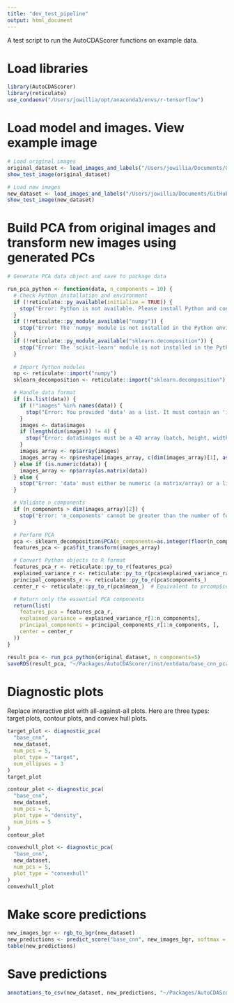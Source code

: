 ```yaml
---
title: "dev_test_pipeline"
output: html_document
---
```


A test script to run the AutoCDAScorer functions on example data.


# Load libraries
```r
library(AutoCDAScorer)
library(reticulate)
use_condaenv("/Users/jowillia/opt/anaconda3/envs/r-tensorflow")
```


# Load model and images. View example image
```r
# Load original images
original_dataset <- load_images_and_labels("/Users/jowillia/Documents/GitHub/Bulletproof_Models/data/cropped_images", image_size=64, labels=TRUE)
show_test_image(original_dataset)

# Load new images
new_dataset <- load_images_and_labels("/Users/jowillia/Documents/GitHub/Bulletproof_Models/data/bio_test", image_size=64, labels=TRUE)
show_test_image(new_dataset)
```

# Build PCA from original images and transform new images using generated PCs
```r
# Generate PCA data object and save to package data

run_pca_python <- function(data, n_components = 10) {
  # Check Python installation and environment
  if (!reticulate::py_available(initialize = TRUE)) {
    stop("Error: Python is not available. Please install Python and configure reticulate.")
  }
  if (!reticulate::py_module_available("numpy")) {
    stop("Error: The 'numpy' module is not installed in the Python environment. Install it using 'pip install numpy'.")
  }
  if (!reticulate::py_module_available("sklearn.decomposition")) {
    stop("Error: The 'scikit-learn' module is not installed in the Python environment. Install it using 'pip install scikit-learn'.")
  }
  
  # Import Python modules
  np <- reticulate::import("numpy")
  sklearn_decomposition <- reticulate::import("sklearn.decomposition")

  # Handle data format
  if (is.list(data)) {
    if (!"images" %in% names(data)) {
      stop("Error: You provided 'data' as a list. It must contain an 'images' element.")
    }
    images <- data$images
    if (length(dim(images)) != 4) {
      stop("Error: data$images must be a 4D array (batch, height, width, channels).")
    }
    images_array <- np$array(images)
    images_array <- np$reshape(images_array, c(dim(images_array)[1], as.integer(-1)))
  } else if (is.numeric(data)) {
    images_array <- np$array(as.matrix(data))
  } else {
    stop("Error: 'data' must either be numeric (a matrix/array) or a list containing an 'images' element.")
  }

  # Validate n_components
  if (n_components > dim(images_array)[2]) {
    stop("Error: 'n_components' cannot be greater than the number of features in the input data.")
  }

  # Perform PCA
  pca <- sklearn_decomposition$PCA(n_components=as.integer(floor(n_components)))
  features_pca <- pca$fit_transform(images_array)

  # Convert Python objects to R format
  features_pca_r <- reticulate::py_to_r(features_pca)
  explained_variance_r <- reticulate::py_to_r(pca$explained_variance_ratio_)
  principal_components_r <- reticulate::py_to_r(pca$components_)
  center_r <- reticulate::py_to_r(pca$mean_)  # Equivalent to prcomp$center in R

  # Return only the essential PCA components
  return(list(
    features_pca = features_pca_r,
    explained_variance = explained_variance_r[1:n_components],
    principal_components = principal_components_r[1:n_components, ],
    center = center_r
  ))
}

result_pca <- run_pca_python(original_dataset, n_components=5)
saveRDS(result_pca, "~/Packages/AutoCDAScorer/inst/extdata/base_cnn_pca.rds")
```

# Diagnostic plots
Replace interactive plot with all-against-all plots. Here are three types: target plots, contour plots, and convex hull plots.
```r
target_plot <- diagnostic_pca(
  "base_cnn",
  new_dataset,
  num_pcs = 5,
  plot_type = "target",
  num_ellipses = 3
)
target_plot
```

```r
contour_plot <- diagnostic_pca(
  "base_cnn",
  new_dataset,
  num_pcs = 5,
  plot_type = "density",
  num_bins = 5
)
contour_plot
```

```r
convexhull_plot <- diagnostic_pca(
  "base_cnn",
  new_dataset,
  num_pcs = 5,
  plot_type = "convexhull"
)
convexhull_plot
```

# Make score predictions
```r
new_images_bgr <- rgb_to_bgr(new_dataset)
new_predictions <- predict_score("base_cnn", new_images_bgr, softmax = FALSE)
table(new_predictions)
```

# Save predictions
```r
annotations_to_csv(new_dataset, new_predictions, "~/Packages/AutoCDAScorer/dev/annotations.csv")
```
